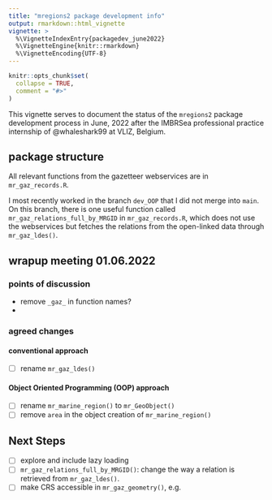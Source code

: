 ```yaml
---
title: "mregions2 package development info"
output: rmarkdown::html_vignette
vignette: >
  %\VignetteIndexEntry{packagedev_june2022}
  %\VignetteEngine{knitr::rmarkdown}
  %\VignetteEncoding{UTF-8}
---
```


```r
knitr::opts_chunk$set(
  collapse = TRUE,
  comment = "#>"
)
```


This vignette serves to document the status of the `mregions2` package development process in June, 2022 after the IMBRSea professional practice internship of @whaleshark99 at VLIZ, Belgium.

## package structure

All relevant functions from the gazetteer webservices are in `mr_gaz_records.R`.

I most recently worked in the branch `dev_OOP` that I did not merge into `main`.
On this branch, there is one useful function called `mr_gaz_relations_full_by_MRGID` in `mr_gaz_records.R`, which does not use the webservices but fetches the relations from the open-linked data through `mr_gaz_ldes()`.
 

## wrapup meeting 01.06.2022

### points of discussion

 - remove `_gaz_` in function names?
 - 

### agreed changes

#### conventional approach

 - [ ] rename `mr_gaz_ldes()`

 
#### Object Oriented Programming (OOP) approach

 - [ ] rename `mr_marine_region()` to `mr_GeoObject()`
 - [ ] remove `area` in the object creation of `mr_marine_region()`

## Next Steps

 - [ ] explore and include lazy loading
 - [ ] `mr_gaz_relations_full_by_MRGID()`: change the way a relation is retrieved from `mr_gaz_ldes()`.
 - [ ] make CRS accessible in `mr_gaz_geometry()`, e.g.
 

